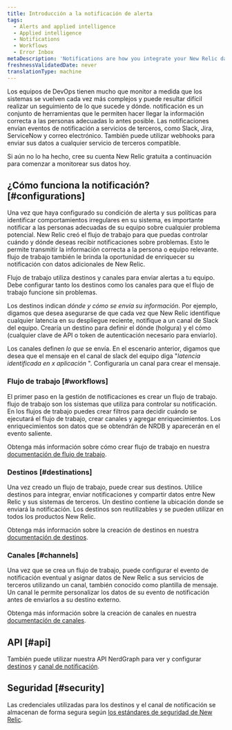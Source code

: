 ```yaml
---
title: Introducción a la notificación de alerta
tags:
  - Alerts and applied intelligence
  - Applied intelligence
  - Notifications
  - Workflows
  - Error Inbox
metaDescription: 'Notifications are how you integrate your New Relic data with third-party services, such as Slack, Email, Jira, and ServiceNow.'
freshnessValidatedDate: never
translationType: machine
---
```


Los equipos de DevOps tienen mucho que monitor a medida que los sistemas se vuelven cada vez más complejos y puede resultar difícil realizar un seguimiento de lo que sucede y dónde. notificación es un conjunto de herramientas que le permiten hacer llegar la información correcta a las personas adecuadas lo antes posible. Las notificaciones envían eventos de notificación a servicios de terceros, como Slack, Jira, ServiceNow y correo electrónico. También puede utilizar webhooks para enviar sus datos a cualquier servicio de terceros compatible.

Si aún no lo ha hecho, cree su cuenta New Relic gratuita a continuación para comenzar a monitorear sus datos hoy.

<InlineSignup/>

## ¿Cómo funciona la notificación? [#configurations]

Una vez que haya configurado su condición de alerta y sus políticas para identificar comportamientos irregulares en su sistema, es importante notificar a las personas adecuadas de su equipo sobre cualquier problema potencial. New Relic creó el flujo de trabajo para que puedas controlar cuándo y dónde deseas recibir notificaciones sobre problemas. Esto le permite transmitir la información correcta a la persona o equipo relevante. flujo de trabajo también le brinda la oportunidad de enriquecer su notificación con datos adicionales de New Relic.

Flujo de trabajo utiliza destinos y canales para enviar alertas a tu equipo. Debe configurar tanto los destinos como los canales para que el flujo de trabajo funcione sin problemas.

Los destinos indican _dónde y cómo se envía su información_. Por ejemplo, digamos que desea asegurarse de que cada vez que New Relic identifique cualquier latencia en su despliegue reciente, notifique a un canal de Slack del equipo. Crearía un destino para definir el dónde (holgura) y el cómo (cualquier clave de API o token de autenticación necesario para enviarlo).

Los canales definen _lo que_ se envía. En el escenario anterior, digamos que desea que el mensaje en el canal de slack del equipo diga "_latencia identificada en x aplicación_ ". Configuraría un canal para crear el mensaje.

### Flujo de trabajo [#workflows]

El primer paso en la gestión de notificaciones es crear un flujo de trabajo. flujo de trabajo son los sistemas que utiliza para controlar su notificación. En los flujos de trabajo puedes crear filtros para decidir cuándo se ejecutará el flujo de trabajo, crear canales y agregar enriquecimientos. Los enriquecimientos son datos que se obtendrán de NRDB y aparecerán en el evento saliente.

Obtenga más información sobre cómo crear flujo de trabajo en nuestra [documentación de flujo de trabajo](/docs/alerts-applied-intelligence/applied-intelligence/incident-workflows/incident-workflows/).

### Destinos [#destinations]

Una vez creado un flujo de trabajo, puede crear sus destinos. Utilice destinos para integrar, enviar notificaciones y compartir datos entre New Relic y sus sistemas de terceros. Un destino contiene la ubicación donde se enviará la notificación. Los destinos son reutilizables y se pueden utilizar en todos los productos New Relic.

Obtenga más información sobre la creación de destinos en nuestra [documentación de destinos](/docs/alerts-applied-intelligence/notifications/destinations/).

### Canales [#channels]

Una vez que se crea un flujo de trabajo, puede configurar el evento de notificación eventual y asignar datos de New Relic a sus servicios de terceros utilizando un canal, también conocido como plantilla de mensaje. Un canal le permite personalizar los datos de su evento de notificación antes de enviarlos a su destino externo.

Obtenga más información sobre la creación de canales en nuestra [documentación de canales](/docs/alerts-applied-intelligence/notifications/message-templates/).

## API [#api]

También puede utilizar nuestra API NerdGraph para ver y configurar [destinos](/docs/apis/nerdgraph/examples/nerdgraph-api-notifications-destinations) y [canal de notificación](/docs/apis/nerdgraph/examples/nerdgraph-api-notifications-channels).

## Seguridad [#security]

Las credenciales utilizadas para los destinos y el canal de notificación se almacenan de forma segura según [los estándares de seguridad de New Relic](/docs/security/security-privacy/compliance/data-encryption).